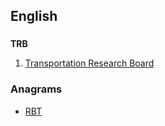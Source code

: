 ==English==

==={{initialism-old|en}}===
'''TRB'''
# {{context|US|lang=en}} [[Transportation Research Board]]

===Anagrams===
* [[RBT#English|RBT]]